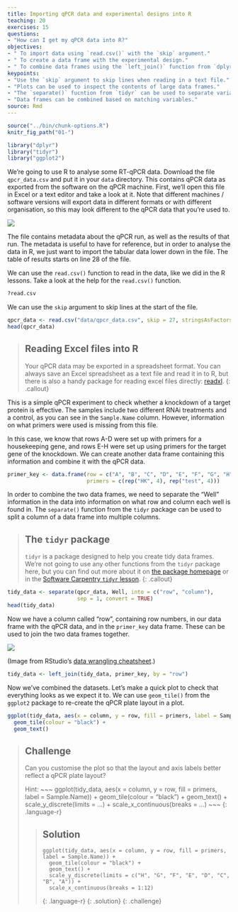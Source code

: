 ```yaml
---
title: Importing qPCR data and experimental designs into R
teaching: 20
exercises: 15
questions:
- "How can I get my qPCR data into R?"
objectives:
- " To import data using `read.csv()` with the `skip` argument."
- " To create a data frame with the experimental design."
- " To combine data frames using the `left_join()` function from `dplyr`."
keypoints:
- "Use the `skip` argument to skip lines when reading in a text file."
- "Plots can be used to inspect the contents of large data frames."
- "The `separate()` fucntion from `tidyr` can be used to separate variables contained in a single column."
- "Data frames can be combined based on matching variables."
source: Rmd
---
```


```r
source("../bin/chunk-options.R")
knitr_fig_path("01-")

library("dplyr")
library("tidyr")
library("ggplot2")
```

We're going to use R to analyse some RT-qPCR data. Download the file `qpcr_data.csv` and put it in your `data` directory. This contains qPCR data as exported from the software on the qPCR machine. First, we'll open this file in Excel or a text editor and take a look at it. Note that different machines / software versions will export data in different formats or with different organisation, so this may look different to the qPCR data that you're used to.

![](../fig/qpcr-fig1.png)

The file contains metadata about the qPCR run, as well as the results of that run. The metadata is useful to have for reference, but in order to analyse the data in R, we just want to import the tabular data lower down in the file. The table of results starts on line 28 of the file.

We can use the `read.csv()` function to read in the data, like we did in the R lessons. Take a look at the help for the `read.csv()` function.

```r
?read.csv
```

We can use the `skip` argument to skip lines at the start of the file.

```r
qpcr_data <- read.csv("data/qpcr_data.csv", skip = 27, stringsAsFactors = FALSE)
head(qpcr_data)
```

> ## Reading Excel files into R
> Your qPCR data may be exported in a spreadsheet format. You can always save an 
> Excel spreadsheet as a text file and read it in to R, but there is also a 
> handy package for reading excel files directly: [readxl](https://readxl.tidyverse.org/).
{: .callout}

This is a simple qPCR experiment to check whether a knockdown of a target protein is effective. The samples include two different RNAi treatments and a control, as you can see in the `Sample.Name` column. However, information on what primers were used is missing from this file.

In this case, we know that rows A-D were set up with primers for a housekeeping gene, and rows E-H were set up using primers for the target gene of the knockdown. We can create another data frame containing this information and combine it with the qPCR data.

```r
primer_key <- data.frame(row = c("A", "B", "C", "D", "E", "F", "G", "H"),
                         primers = c(rep("HK", 4), rep("test", 4)))
```

In order to combine the two data frames, we need to separate the "Well" information in the data into information on what row and column each well is found in. The `separate()` function from the `tidyr` package can be used to split a column of a data frame into multiple columns. 

> ## The `tidyr` package
> `tidyr` is a package designed to help you create tidy data frames. We're not 
> going to use any other functions from the `tidyr` package here, but you can find 
> out more about it on [the package homepage](https://tidyr.tidyverse.org/) or in 
> the [Software Carpentry `tidyr` lesson](http://swcarpentry.github.io/r-novice-gapminder/14-tidyr/index.html).
{: .callout}

```r
tidy_data <- separate(qpcr_data, Well, into = c("row", "column"), 
                      sep = 1, convert = TRUE)
head(tidy_data)
```

Now we have a column called "row", containing row numbers, in our data frame with the qPCR data, and in the `primer_key` data frame. These can be used to join the two data frames together.

![](../fig/qpcr-fig2.png)

(Image from RStudio's [data wrangling cheatsheet](https://www.rstudio.com/wp-content/uploads/2015/02/data-wrangling-cheatsheet.pdf).)

```r
tidy_data <- left_join(tidy_data, primer_key, by = "row")
```

Now we've combined the datasets. Let's make a quick plot to check that everything looks as we expect it to. We can use `geom_tile()` from the `ggplot2` package to re-create the qPCR plate layout in a plot.

```r
ggplot(tidy_data, aes(x = column, y = row, fill = primers, label = Sample.Name)) +
  geom_tile(colour = "black") +
  geom_text()

```


> ## Challenge
>
> Can you customise the plot so that the layout and axis labels better reflect a qPCR plate layout?
>
> Hint:
> ~~~
> ggplot(tidy_data, aes(x = column, y = row, fill = primers, label = Sample.Name)) +
>   geom_tile(colour = "black") +
>   geom_text() +
>   scale_y_discrete(limits = ...) +
>   scale_x_continuous(breaks = ...)
> ~~~
> {: .language-r}
>
> > ## Solution
> >
> > ~~~
> > ggplot(tidy_data, aes(x = column, y = row, fill = primers, label = Sample.Name)) +
> >   geom_tile(colour = "black") +
> >   geom_text() +
> >   scale_y_discrete(limits = c("H", "G", "F", "E", "D", "C", "B", "A")) +
> >   scale_x_continuous(breaks = 1:12)
> > ~~~
> > {: .language-r}
> {: .solution}
{: .challenge}

